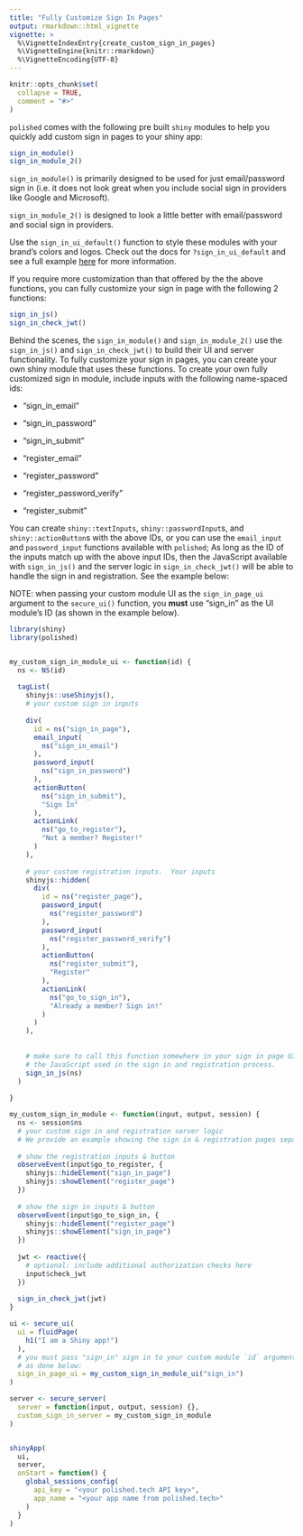 ```yaml
---
title: "Fully Customize Sign In Pages"
output: rmarkdown::html_vignette
vignette: >
  %\VignetteIndexEntry{create_custom_sign_in_pages}
  %\VignetteEngine{knitr::rmarkdown}
  %\VignetteEncoding{UTF-8}
---
```


```r
knitr::opts_chunk$set(
  collapse = TRUE,
  comment = "#>"
)
```

`polished` comes with the following pre built `shiny` modules to help you quickly add custom sign in pages to your shiny app:

```r
sign_in_module()
sign_in_module_2()
```

`sign_in_module()` is primarily designed to be used for just email/password sign in (i.e. it does not look great when you include
social sign in providers like Google and Microsoft).  

`sign_in_module_2()` is designed to look a little better with email/password and social sign in providers.  

Use the `sign_in_ui_default()` function to style these modules with your brand's colors and logos.  Check out the docs for `?sign_in_ui_default` and see a full example <a href="https://github.com/Tychobra/polished_example_apps/tree/master/02_custom_sign_in">here</a> for more information.

If you require more customization than that offered by the the above functions, you can fully customize your sign in page with the following 2 functions:

```r
sign_in_js()
sign_in_check_jwt()
```

Behind the scenes, the `sign_in_module()` and `sign_in_module_2()` use the `sign_in_js()` and `sign_in_check_jwt()` to build their UI and server functionality.  To fully customize your sign in pages, you can create your own shiny module that uses these functions. To create your own fully customized sign in module, include inputs with the following name-spaced ids:

- "sign_in_email"
- "sign_in_password"
- "sign_in_submit"

- "register_email"
- "register_password"
- "register_password_verify"
- "register_submit"

You can create `shiny::textInputs`, `shiny::passwordInput`s, and `shiny::actionButton`s with the above IDs, or you can use the `email_input` and `password_input` functions available with `polished`;  As long as the ID of the inputs match up with the above input IDs, then the JavaScript available with `sign_in_js()` and the server logic in `sign_in_check_jwt()` will be able to handle the sign in and registration.  See the example below:

NOTE: when passing your custom module UI as the `sign_in_page_ui` argument to the `secure_ui()` function, you **must** use "sign_in" as the UI module's ID (as shown in the example below).

```r
library(shiny)
library(polished)


my_custom_sign_in_module_ui <- function(id) {
  ns <- NS(id)
  
  tagList(
    shinyjs::useShinyjs(),
    # your custom sign in inputs
    
    div(
      id = ns("sign_in_page"),
      email_input(
        ns("sign_in_email")
      ),
      password_input(
        ns("sign_in_password")
      ),
      actionButton(
        ns("sign_in_submit"),
        "Sign In"
      ),
      actionLink(
        ns("go_to_register"),
        "Not a member? Register!"
      )
    ),
    
    # your custom registration inputs.  Your inputs
    shinyjs::hidden(
      div(
        id = ns("register_page"),
        password_input(
          ns("register_password")
        ),
        password_input(
          ns("register_password_verify")
        ),
        actionButton(
          ns("register_submit"),
          "Register"
        ),
        actionLink(
          ns("go_to_sign_in"),
          "Already a member? Sign in!"
        )
      )
    ),
    
    
    # make sure to call this function somewhere in your sign in page UI.  It loads
    # the JavaScript used in the sign in and registration process.
    sign_in_js(ns)  
  )
  
}

my_custom_sign_in_module <- function(input, output, session) {
  ns <- session$ns
  # your custom sign in and registration server logic
  # We provide an example showing the sign in & registration pages separately
  
  # show the registration inputs & button
  observeEvent(input$go_to_register, {
    shinyjs::hideElement("sign_in_page")
    shinyjs::showElement("register_page")
  })
  
  # show the sign in inputs & button
  observeEvent(input$go_to_sign_in, {
    shinyjs::hideElement("register_page")
    shinyjs::showElement("sign_in_page")
  })
  
  jwt <- reactive({
    # optional: include additional authorization checks here   
    input$check_jwt
  })
  
  sign_in_check_jwt(jwt)
}

ui <- secure_ui(
  ui = fluidPage(
    h1("I am a Shiny app!")
  ),
  # you must pass "sign_in" sign in to your custom module `id` argument
  # as done below:
  sign_in_page_ui = my_custom_sign_in_module_ui("sign_in")
)

server <- secure_server(
  server = function(input, output, session) {}, 
  custom_sign_in_server = my_custom_sign_in_module
)


shinyApp(
  ui,
  server,
  onStart = function() {
    global_sessions_config(
      api_key = "<your polished.tech API key>",
      app_name = "<your app name from polished.tech>"
    )
  }
)

```




